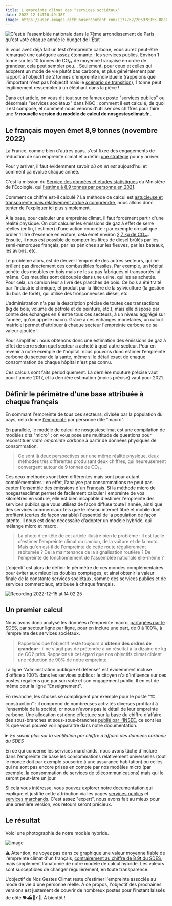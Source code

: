 ---
title: L'empreinte climat des "services sociétaux"
date: 2022-12-14T10:49:38Z
image: https://user-images.githubusercontent.com/1177762/205978955-88a0ad61-244c-4afb-89a9-600eef3a5f1c.jpg
---

![C'est à l'assemblée nationale dans le 7ème arrondissement de Paris qu'est voté chaque année le budget de l'État](https://user-images.githubusercontent.com/1177762/205978955-88a0ad61-244c-4afb-89a9-600eef3a5f1c.jpg)

Si vous avez déjà fait un test d'empreinte carbone, vous aurez peut-être remarqué une catégorie assez étonnante : les services publics. Environ 1 tonne sur les 10 tonnes de CO₂ₑ de moyenne française en ordre de grandeur, cela peut sembler peu... Seulement, pour ceux et celles qui adoptent un mode de vie plutôt bas carbone, et plus généralement par rapport à l'objectif de 2 tonnes d'empreinte individuelle (rappelons que l'important n'est pas l'objectif mais le [scénario de transition](https://datagir.ademe.fr/blog/budget-empreinte-carbone-c-est-quoi/)), 1 tonne peut légitimement ressembler à un éléphant dans la pièce !

Dans cet article, on vous dit tout sur ce fameux poste \"services publics\" ou désormais \"services sociétaux\" dans NGC : comment il est calculé, de quoi il est composé, et comment nous venons d'utiliser ces chiffres pour faire une **✨ nouvelle version du modèle de calcul de nosgestesclimat.fr** .

## Le français moyen émet 8,9 tonnes (novembre 2022)

La France, comme bien d'autres pays, s'est fixée des engagements de réduction de son empreinte climat et a défini [une stratégie](https://www.ecologie.gouv.fr/strategie-nationale-bas-carbone-snbc) pour y arriver.

Pour y arriver, il faut évidemment savoir _où on en est_ aujourd'hui et comment ça évolue chaque année.

C'est la mission du [Service des données et études statistiques](https://www.statistiques.developpement-durable.gouv.fr/) du Ministère de l'Écologie, qui [l'estime à 8,9 tonnes par personne en 2021](https://www.statistiques.developpement-durable.gouv.fr/lempreinte-carbone-de-la-france-de-1995-2021?rubrique=27&dossier=1286).

Comment ce chiffre est-il calculé ? La méthode de calcul est [astucieuse et transparente mais relativement ardue à comprendre](https://github.com/datagir/nosgestesclimat-site/files/9980633/methodologie_empreinte_carbone_octobre2021_0.pdf), nous allons donc tenter de l'expliquer ici plus simplement.

À la base, pour calculer une empreinte climat, il faut forcément partir d'une réalité physique. On doit calculer les émissions de gaz à effet de serre réelles (enfin, l'estimer) d'une action concrète : par exemple on sait que brûler 1 litre d'essence en voiture, cela émet environ [2,7 kg de CO₂ₑ](https://nosgestesclimat.fr/documentation/transport/voiture/thermique/empreinte-au-litre). Ensuite, il nous est possible de compter les litres de diesel brûlés par les semi-remorques français, par les péniches sur les fleuves, par les bateaux, les avions, etc.

Le problème alors, est de dériver l'empreinte des autres secteurs, qui ne brûlent pas directement ces combustibles fossiles. Par exemple, un hôpital achète des meubles en bois mais ne les a pas fabriqués ni transportés lui-même. Ces meubles sont découpés dans une usine, qui les as achetés. Pour cela, un camion leur a livré des planches de bois. Ce bois a été traité par l'industrie chimique, et produit par la filière de la sylviculture (la gestion du bois de forêt), qui utilise des tronçonneuses diesel, etc.

L'administration n'a pas la description précise de toutes ces transactions (kg de bois, volume de pétrole et de peinture, etc.), mais elle dispose par contre des échanges en € entre tous ces secteurs, à un niveau aggrégé sur l'année, qu'on appelle macro. Grâce à ces échanges monétaires, un calcul matriciel permet d'attribuer à chaque secteur l'empreinte carbone de sa valeur ajoutée !

Pour simplifier : nous obtenons donc une estimation des émissions de gaz à effet de serre selon quel secteur a acheté à quel autre secteur. Pour en revenir à notre exemple de l’hôpital, nous pouvons donc estimer l’empreinte carbone du secteur de la santé, même si le détail exact de chaque consommation de chaque hôpital n'est pas connu.

Ces calculs sont faits périodiquement. La dernière mouture précise vaut pour l'année 2017, et la dernière estimation (moins précise) vaut pour 2021.

## Définir le périmètre d'une base attribuée à chaque français

En sommant l'empreinte de tous ces secteurs, divisée par la population du pays, cela donne [l'empreinte](https://nosgestesclimat.fr/documentation/empreinte-SDES) par personne dite \"macro\".

En parallèle, le modèle de calcul de nosgestesclimat est une compilation de modèles dits \"micro\" : on vous pose une multitude de questions pour reconstituer _votre empreinte carbone_ à partir de données physiques de consommation.

> Ce sont là deux perspectives sur une même réalité physique, deux méthodes très différentes produisant deux chiffres, qui heureusement convergent autour de 9 tonnes de CO₂ₑ.

Ces deux méthodes sont bien différentes mais sont pour autant complémentaires : en effet, l'analyse par consommations ne peut pas capter l'ensemble des émissions d'un Français. Si la méthode micro de nosgestesclimat permet de facilement calculer l'empreinte de vos kilomètres en voiture, elle est bien incapable d'estimer l'empreinte des services publics que vous utilisez de façon diffuse toute l'année, ainsi que des services commerciaux tels que le réseau internet fibré et mobile dont profitent (certes de façon variable) l'essentiel de la population de façon latente. Il nous est donc nécessaire d'adopter un modèle hybride, qui mélange micro et macro.

> La photo d'en-tête de cet article illustre bien le problème : il est facile d'estimer l'empreinte climat du camion, de la voiture et de la moto. Mais qu'en est-il de l'empreinte de cette route régulièrement rebitumée ? De la maintenance de la signalisation routière ? De l'empreinte de fonctionnement de l'assemblée nationale elle-même ?

L'objectif est alors de définir le périmètre de ces mondes complémentaires pour éviter aux mieux les doubles comptages, et ainsi obtenir la valeur finale de la constante services sociétaux, somme des services publics et de services commerciaux, attribuée à chaque français.

![Recording 2022-12-15 at 14 02 25](https://user-images.githubusercontent.com/1177762/207865812-a37bbe96-2acd-4f0b-b9b5-ed64e93597da.gif)

## Un premier calcul

Nous avons donc analysé les données d'empreinte macro, [partagées par le SDES](https://www.statistiques.developpement-durable.gouv.fr/la-decomposition-de-lempreinte-carbone-de-la-demande-finale-de-la-france-par-postes-de-consommation), par secteur ligne par ligne, pour en inclure une part, de 0 à 100%, à l'empreinte des services sociétaux.

> Rappelons que l'objectif reste toujours d'**obtenir des ordres de grandeur** : il ne s'agit pas de prétendre à un résultat à la dizaine de kg de CO2 près. Rappelons à cet égard que nos objectifs climat ciblent une réduction de 90% de notre empreinte.

La ligne \"Administration publique et défense\" est évidemment incluse d'office à 100% dans les services publics : le citoyen n'a d'influence sur ces postes régaliens que par son vote et son engagement public. Il en est de même pour la ligne "Enseignement".

En revanche, les choses se compliquent par exemple pour le poste \"🏗️ construction\" : il comprend de nombreuses activités diverses profitant à l'ensemble de la société, or nous n'avons pas le détail de leur empreinte carbone. Une allocation est donc effectuée sur la base du chiffre d'affaire des sous-branches et sous-sous-branches [publié par l'INSEE](https://www.insee.fr/fr/statistiques/4226067?sommaire=4226092), ce sont les % que vous pouvez voir apparaître dans notre documentation.

<details>

<summary>
  <i>
    En savoir plus sur la ventilation par chiffre d'affaire des données carbone
    du SDES
  </i>
</summary>

> Les données fournies par le SDES donnent une empreinte carbone correspondant à ce qui est consommé sur le territoire français par branche économique (ex: E36 = réseau de distribution de l'eau = 677 kTCO₂ₑ) ou bien par groupement de branches économiques (ex: F41_43 = Construction = 54116 kTCO₂ₑ). Pour cette donnée, il y a un donc un premier niveau d'agrégation que nous avons choisi de désagréger selon la part de [chiffre d'affaire de la branche](https://www.insee.fr/fr/statistiques/4226067?sommaire=4226092) dans le groupement proposé par le SDES (ex: pour F41_43, on a F41=25%, F42=13.5%, F43=61.5%)
>
> Certaines données sont secrètes, nous avons fait l'hypothèse que ces données l'étaient également pour le calcul de l'empreinte carbone nationale. Faute d'informations supplémentaires, nous avons choisi de ne pas les considérer dans ces calculs de décomposition.
>
> Pour aller encore plus loin, nous avions parfois besoin d'un niveau de précision plus important en s'intéressant aux sous-branches économiques. En effet, si on prend l'exemple de E38 relatif à la collecte des déchets, seules les sous branches E3812 et E3822, concernant les déchets dangereux, étaient à inclure dans les services publics. Nous avons donc également utilisé la décomposition par chiffre d'affaire pour ressortir l'intensité carbone associées aux sous-branche en question au sein de E38.

</details>

En ce qui concerne les services marchands, nous avons tâché d'inclure dans l'empreinte de base les consommations relativement universelles (tout le monde doit par exemple souscrire à une assurance habitation) ou celles qui ne sont pas encore prises en compte par nos modèles micro (par exemple, la consommation de services de télécommunications) mais qui le seront peut-être un jour.

Si cela vous intéresse, vous pouvez explorer notre documentation qui explique et justifie cette attribution via les pages [services publics](https://nosgestesclimat.fr/documentation/services-publics) et [services marchands](https://nosgestesclimat.netlify.app/documentation/services-marchands). C'est assez \"expert\", nous avons fait au mieux pour une première version, vos retours seront précieux.

## Le résultat

Voici une photographie de notre modèle hybride.

![image](https://user-images.githubusercontent.com/1177762/207576758-03cfbc96-a6a2-4817-a4cb-4c4562342783.png)

⚠️ Attention, ne voyez pas dans ce graphique une valeur moyenne fiable de l'empreinte climat d'un français, [contrairement au chiffre de 8,9t du SDES](https://www.statistiques.developpement-durable.gouv.fr/lempreinte-carbone-de-la-france-de-1995-2021?rubrique=27&dossier=1286), mais simplement l'anatomie de notre modèle de calcul hybride. Les valeurs sont susceptibles de changer régulièrement, en toute transparence.

L'objectif de Nos Gestes Climat reste d'estimer l'empreinte associée au mode de vie d'une personne réelle. À ce propos, l'objectif des prochaines versions est justement de couvrir de nombreux postes pour l'instant laissés de côté 🐕️⛴️🛵⚡️🏡. À bientôt !

